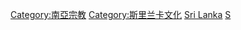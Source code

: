 [[Category:南亞宗教|Category:南亞宗教]]
[[Category:斯里兰卡文化|Category:斯里兰卡文化]]
[[Category:亚洲各国宗教|Sri Lanka]]
[[Category:各國宗教|S]]